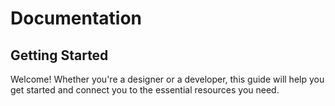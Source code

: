 
# Documentation

<Meta title="Introduction" />


## Getting Started
Welcome! Whether you're a designer or a developer, this guide will help you get started and connect you to the essential resources you need.
